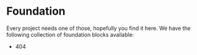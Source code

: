 
<Meta title="Blocks/Foundation/Introduction" />

# Foundation
Every project needs one of those, hopefully you find it here. We have the following
collection of foundation blocks available:

- 404
